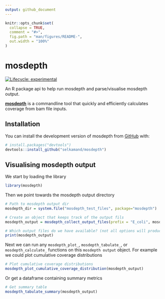 ```yaml
---
output: github_document
---
```


<!-- README.md is generated from README.Rmd. Please edit that file -->

```r
knitr::opts_chunk$set(
  collapse = TRUE,
  comment = "#>",
  fig.path = "man/figures/README-",
  out.width = "100%"
)
```

# mosdepth

<!-- badges: start -->

[![Lifecycle: experimental](https://img.shields.io/badge/lifecycle-experimental-orange.svg)](https://lifecycle.r-lib.org/articles/stages.html#experimental)

<!-- badges: end -->

An R package api to help run mosdepth and parse/visualise mosdepth output.

[**mosdepth**](https://github.com/brentp/mosdepth) is a commandline tool that quickly and efficiently calculates coverage from bam file inputs.

## Installation

You can install the development version of mosdepth from [GitHub](https://github.com/) with:

``` r
# install.packages("devtools")
devtools::install_github("selkamand/mosdepth")
```

## Visualising mosdepth output

We start by loading the library

```r
library(mosdepth)
```

Then we point towards the mosdepth output directory

```r
# Path to mosdepth output dir
mosdepth_dir = system.file("mosdepth_test_files", package="mosdepth")

# Create an object that keeps track of the output fils
mosdepth_output = mosdepth_collect_output_files(prefix = "E_coli", mosdepth_dir)

# Which output files do we have available? (not all options will produce the same set of files)
print(mosdepth_output)
```

Next we can run any `mosdepth_plot_`, `mosdepth_tabulate_`, or `mosdepth_calculate_` functions on this `mosdepth output` object. For example we could plot cumulative coverage distributions

```r
# Plot cumulative coverage distributions
mosdepth_plot_cumulative_coverage_distribution(mosdepth_output)
```

Or get a dataframe containing summary metrics

```r
# Get summary table
mosdepth_tabulate_summary(mosdepth_output)
```
